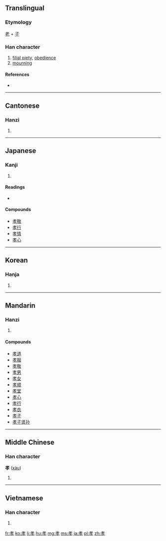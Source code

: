 ==Translingual==

===Etymology===
[[老]] + [[子]]

===Han character===
{{Han char|rn=39|rad=子|as=04|sn=7|four=4440<sub>7</sub>|canj=十大弓木 (JKND)|ids=⿱[[耂]][[子]]}}

# [[filial piety]], [[obedience]]
# [[mourning]]

====References====
* {{Han ref|kx=0278.110|dkj=06952|dj=0546.040|hdz=21011.040|uh=5B5D|ud=23389|bh=A7B5|bd=42933}}

----

==Cantonese==

===Hanzi===
{{yue-hanzi|jyut=|y=haau3}}

# {{defn|Cantonese|sort=子04}}

----

==Japanese==

===Kanji===
{{ja-kanji|grade=6|rs=子04}}

# {{defn|Japanese|sort=子04}}

====Readings====
* {{ja-readings|on=[[こう]] (kō), [[きょう]] (kyō)|kun=}}

====Compounds====
* [[孝敬]]
* [[孝行]]
* [[孝情]]
* [[孝心]]

----

==Korean==

===Hanja===
{{ko-hanja|hangeul=효|rv=hyo|mr=hyo}}

# {{defn|Korean|sort=子04}}

----

==Mandarin==

===Hanzi===
{{cmn-hanzi|pin=[[xiào]] ([[xiao4]])|wg=hsiao<sup>4</sup>}}

# {{defn|Mandarin|sort=子04}}

====Compounds====
* [[孝道]]
* [[孝服]]
* [[孝敬]]
* [[孝男]]
* [[孝女]]
* [[孝顺]]
* [[孝堂]]
* [[孝心]]
* [[孝行]]
* [[孝衣]]
* [[孝子]]
* [[孝子贤孙]]

----

==Middle Chinese==

===Han character===
'''孝''' ([[xàu]])

# {{defn|Middle Chinese|sort=子04}}

----

==Vietnamese==

===Han character===
{{vi-hantu|[[hiếu]], [[hếu]]|rs=子04}}

# {{defn|Vietnamese|sort=子04}}

[[fr:孝]]
[[ko:孝]]
[[li:孝]]
[[hu:孝]]
[[mg:孝]]
[[ms:孝]]
[[ja:孝]]
[[pl:孝]]
[[zh:孝]]